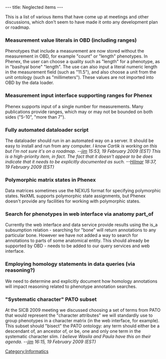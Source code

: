 ---
title: Neglected items
---

This is a list of various items that have come up at meetings and other discussions, which don't seem to have made it onto any development plan or roadmap.

===Measurement value literals in OBD (including ranges)===
Phenotypes that include a measurement are now stored without the measurement in OBD, for example "count" or "length" phenotypes.  In Phenex, the user can choose a quality such as "length" for a phenotype, as in "basihyal bone" "length".  The use can also input a literal numeric length in the measurement field (such as "11.5"), and also choose a unit from the unit ontology (such as "millimeters").  These values are not imported into OBD by the data loader.

===Measurement input interface supporting ranges for Phenex===
Phenex supports input of a single number for measurements.  Many publications provide ranges, which may or may not be bounded on both sides ("5-10", "more than 7").

===Fully automated dataloader script===
The dataloader should run in an automated way on a server.  It should be easy to install and run from any computer. ''I know Cartik is working on this but I'm not sure it's on a roadmap. --[[User:Jpb15|jim]] 15:53, 19 February 2009 (EST)'' ''This is a high-priority item, in fact. The fact that it doesn't appear to be does indicate that it needs to be explicitly documented as such. --[[User:Hlapp|Hilmar]] 18:37, 19 February 2009 (EST)''

===Polymorphic matrix states in Phenex===
Data matrices sometimes use the NEXUS format for specifying polymorphic states.  NeXML supports polymorphic state assignments, but Phenex doesn't provide any facilities for working with polymorphic states.

===Search for phenotypes in web interface via anatomy part_of===
Currently the web interface and data service provide results using the is_a subsumption relation - searching for "bone" will return annotations to any particular bone.  However we have not added a way to search for annotations to parts of some anatomical entity.  This should already be supported by OBD - needs to be added to our query services and web interface.

===Employing homology statements in data queries (via reasoning?)===
We need to determine and explicitly document how homology annotations will impact reasoning related to phenotype annotation searches.

==="Systematic character" PATO subset===
At the SICB 2009 meeting we discussed choosing a set of terms from PATO that would represent the "character attributes" we will standardly use to group phenotypes in a character matrix (in the web interface, for example).  This subset should "bisect" the PATO ontology: any term should either be a descendant of, an ancestor of, or be, one and only one term in the systematic character slim.  ''I believe Wasila and Paula have this on their agenda. --[[User:Jpb15|jim]] 16:15, 19 February 2009 (EST)''

[[Category:Informatics]]